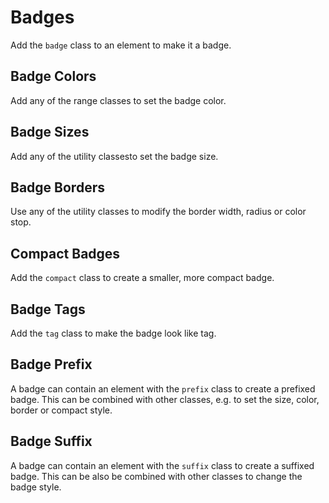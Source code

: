 
# Badges

Add the `badge` class to an element to make it a badge.

<Snippet
  file="badge/badge.html"
  caption="Badge"
  expand output
/>

## Badge Colors

Add any of the <ColorLink/> range classes to set the badge color.

<Snippet
  file="badge/colors.html"
  caption="Badge Colors"
  expand output
/>

## Badge Sizes

Add any of the <SizeLink/> utility classesto set the badge size.

<Snippet
  file="badge/sizes.html"
  caption="Badge Sizes"
  expand output
/>

## Badge Borders

Use any of the <BorderLink/> utility classes to modify the border width,
radius or color stop.

<Snippet
  file="badge/border.html"
  caption="Badge Borders"
  expand output
/>

## Compact Badges

Add the `compact` class to create a smaller, more compact badge.

<Snippet
  file="badge/compact.html"
  caption="Compact Badges"
  expand output
/>

## Badge Tags

Add the `tag` class to make the badge look like tag.

<Snippet
  file="badge/tags.html"
  caption="Badge Tags"
  expand output
/>

## Badge Prefix

A badge can contain an element with the `prefix` class to create a prefixed
badge.  This can be combined with other classes, e.g. to set the size,
color, border or compact style.

<Snippet
  file="badge/prefix.html"
  caption="Badge Prefix"
  expand output
/>

## Badge Suffix

A badge can contain an element with the `suffix` class to create a suffixed
badge.  This can be also be combined with other classes to change the badge
style.

<Snippet
  file="badge/suffix.html"
  caption="Badge Suffix"
  expand output
/>
